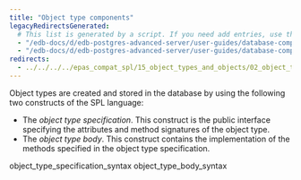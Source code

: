 ```yaml
---
title: "Object type components"
legacyRedirectsGenerated:
  # This list is generated by a script. If you need add entries, use the `legacyRedirects` key.
  - "/edb-docs/d/edb-postgres-advanced-server/user-guides/database-compatibility-for-oracle-developers-guide/9.6/Database_Compatibility_for_Oracle_Developers_Guide_v9.6.1.092.html"
  - "/edb-docs/d/edb-postgres-advanced-server/user-guides/database-compatibility-for-oracle-developers-guide/9.5/Database_Compatibility_for_Oracle_Developers_Guide.1.214.html"
redirects:
  - ../../../../epas_compat_spl/15_object_types_and_objects/02_object_type_components #generated for docs/epas/reorg-role-use-case-mode
---
```


<div id="object_type_components" class="registered_link"></div>

Object types are created and stored in the database by using the following two constructs of the SPL language:

-   The *object type specification*. This construct is the public interface specifying the attributes and method signatures of the object type.
-   The *object type body*. This construct contains the implementation of the methods specified in the object type specification.


<div class="toctree" maxdepth="3">

object_type_specification_syntax object_type_body_syntax

</div>
